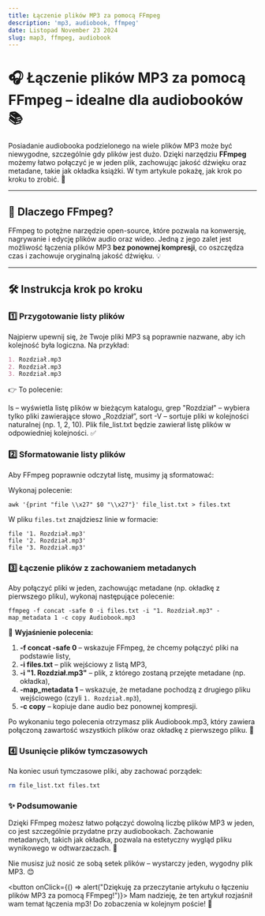 ```yaml
---
title: Łączenie plików MP3 za pomocą FFmpeg
description: 'mp3, audiobook, ffmpeg'
date: Listopad November 23 2024
slug: map3, ffmpeg, audiobook
---
```


# 🎧 Łączenie plików MP3 za pomocą FFmpeg – idealne dla audiobooków 📚

Posiadanie audiobooka podzielonego na wiele plików MP3 może być niewygodne, szczególnie gdy plików jest dużo. Dzięki narzędziu **FFmpeg** możemy łatwo połączyć je w jeden plik, zachowując jakość dźwięku oraz metadane, takie jak okładka książki. W tym artykule pokażę, jak krok po kroku to zrobić. 🚀

---

## 🔧 Dlaczego FFmpeg?
FFmpeg to potężne narzędzie open-source, które pozwala na konwersję, nagrywanie i edycję plików audio oraz wideo. Jedną z jego zalet jest możliwość łączenia plików MP3 **bez ponownej kompresji**, co oszczędza czas i zachowuje oryginalną jakość dźwięku. 💡

---

## 🛠️ Instrukcja krok po kroku

### 1️⃣ Przygotowanie listy plików
Najpierw upewnij się, że Twoje pliki MP3 są poprawnie nazwane, aby ich kolejność była logiczna. Na przykład:

```markdown
1. Rozdział.mp3  
2. Rozdział.mp3  
3. Rozdział.mp3
```


👉 To polecenie:

ls – wyświetla listę plików w bieżącym katalogu,
grep "Rozdział" – wybiera tylko pliki zawierające słowo „Rozdział”,
sort -V – sortuje pliki w kolejności naturalnej (np. 1, 2, 10).
Plik file_list.txt będzie zawierał listę plików w odpowiedniej kolejności. ✅

### 2️⃣ Sformatowanie listy plików
Aby FFmpeg poprawnie odczytał listę, musimy ją sformatować:

Wykonaj polecenie:

`awk '{print "file \\x27" $0 "\\x27"}' file_list.txt > files.txt`

W pliku `files.txt` znajdziesz linie w formacie:

```arduino
file '1. Rozdział.mp3'
file '2. Rozdział.mp3'
file '3. Rozdział.mp3'
```

### 3️⃣ Łączenie plików z zachowaniem metadanych
Aby połączyć pliki w jeden, zachowując metadane (np. okładkę z pierwszego pliku), wykonaj następujące polecenie:

`ffmpeg -f concat -safe 0 -i files.txt -i "1. Rozdział.mp3" -map_metadata 1 -c copy Audiobook.mp3`


🎯 **Wyjaśnienie polecenia:**
1. **-f concat -safe 0** – wskazuje FFmpeg, że chcemy połączyć pliki na podstawie listy,
2. **-i files.txt** – plik wejściowy z listą MP3,
3. **-i "1. Rozdział.mp3"** – plik, z którego zostaną przejęte metadane (np. okładka),
4. **-map_metadata 1** – wskazuje, że metadane pochodzą z drugiego pliku wejściowego (czyli `1. Rozdział.mp3`),
5. **-c copy** – kopiuje dane audio bez ponownej kompresji.

Po wykonaniu tego polecenia otrzymasz plik Audiobook.mp3, który zawiera połączoną zawartość wszystkich plików oraz okładkę z pierwszego pliku. 🎵

### 4️⃣ Usunięcie plików tymczasowych
Na koniec usuń tymczasowe pliki, aby zachować porządek:

```bash
rm file_list.txt files.txt
```


### ✨ Podsumowanie
Dzięki FFmpeg możesz łatwo połączyć dowolną liczbę plików MP3 w jeden, co jest szczególnie przydatne przy audiobookach. Zachowanie metadanych, takich jak okładka, pozwala na estetyczny wygląd pliku wynikowego w odtwarzaczach. 📀

Nie musisz już nosić ze sobą setek plików – wystarczy jeden, wygodny plik MP3. 😊

<button onClick={() => alert("Dziękuję za przeczytanie artykułu o łączeniu plików MP3 za pomocą FFmpeg!")}>
  Mam nadzieję, że ten artykuł rozjaśnił wam temat łączenia mp3! Do zobaczenia w kolejnym poście! 👋
</button>